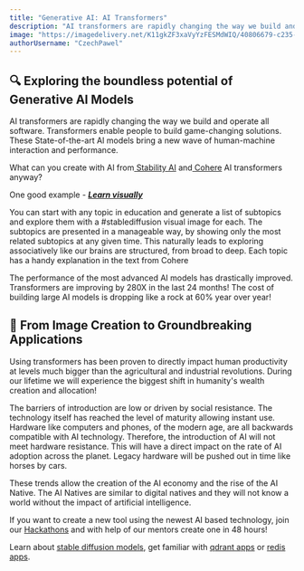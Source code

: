 ```yaml
---
title: "Generative AI: AI Transformers"
description: "AI transformers are rapidly changing the way we build and operate all software. Transformers enable people to build game-changing solutions. These State-of-the-art AI models bring a new wave of human-machine interaction and performance."
image: "https://imagedelivery.net/K11gkZF3xaVyYzFESMdWIQ/40806679-c235-46ea-47eb-0c29c2131700/full"
authorUsername: "CzechPawel"
---
```


## 🔍 Exploring the boundless potential of Generative AI Models
AI transformers are rapidly changing the way we build and operate all software. Transformers enable people to build game-changing solutions. These State-of-the-art AI models bring a new wave of human-machine interaction and performance. 

What can you create with AI from[ Stability AI](https://stability.ai/) and[ Cohere](https://cohere.ai/) AI transformers anyway?

One good example - **_[Learn visually](https://lablab.ai/event/cohere-ai-hackathon-embed/ThePathForward/Learn%20visually)_**

You can start with any topic in education and generate a list of subtopics and explore them with a #stablediffusion visual image for each. The subtopics are presented in a manageable way, by showing only the most related subtopics at any given time. This naturally leads to exploring associatively like our brains are structured, from broad to deep. Each topic has a handy explanation in the text from Cohere

The performance of the most advanced AI models has drastically improved. Transformers are improving by 280X in the last 24 months! The cost of building large AI models is dropping like a rock at 60% year over year!

## 🚀 From Image Creation to Groundbreaking Applications
Using transformers has been proven to directly impact human productivity at levels much bigger than the agricultural and industrial revolutions. During our lifetime we will experience the biggest shift in humanity's wealth creation and allocation! 

The barriers of introduction are low or driven by social resistance. The technology itself has reached the level of maturity allowing instant use. Hardware like computers and phones, of the modern age, are all backwards compatible with AI technology. Therefore, the introduction of AI will not meet hardware resistance. This will have a direct impact on the rate of AI adoption across the planet. Legacy hardware will be pushed out in time like horses by cars. 

These trends allow the creation of the AI economy and the rise of the AI Native. The AI Natives are similar to digital natives and they will not know a world without the impact of artificial intelligence. 

If you want to create a new tool using the newest AI based technology, join our [Hackathons](https://lablab.ai/event) and with help of our mentors create one in 48 hours!

Learn about [stable diffusion models](https://lablab.ai/blog/state-of-the-art-ai-stable-diffusion-models), get familiar with [qdrant apps](https://lablab.ai/apps/tech/qdrant) or [redis apps](https://lablab.ai/apps/tech/redis).
